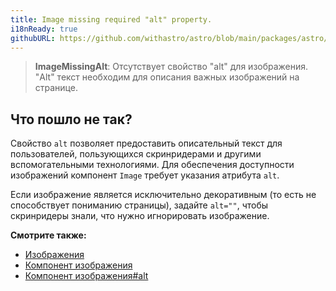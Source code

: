 ```yaml
---
title: Image missing required "alt" property.
i18nReady: true
githubURL: https://github.com/withastro/astro/blob/main/packages/astro/src/core/errors/errors-data.ts
---
```


> **ImageMissingAlt**: Отсутствует свойство "alt" для изображения. "Alt" текст необходим для описания важных изображений на странице.

## Что пошло не так?

Свойство `alt` позволяет предоставить описательный текст для пользователей, пользующихся скринридерами и другими вспомогательными технологиями. Для обеспечения доступности изображений компонент `Image` требует указания атрибута `alt`.

Если изображение является исключительно декоративным (то есть не способствует пониманию страницы), задайте `alt=""`, чтобы скринридеры знали, что нужно игнорировать изображение.

**Смотрите также:**

-  [Изображения](/ru/guides/images/)
-  [Компонент изображения](/ru/guides/images/#image-)
-  [Компонент изображения#alt](/ru/reference/modules/astro-assets/#alt-required)
